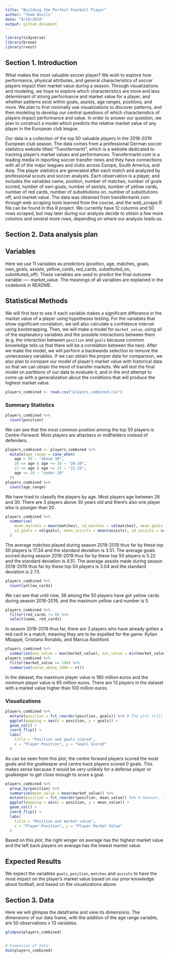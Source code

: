 ```yaml
---
title: "Building the Perfect Football Player"
author: "Team Devils"
date: "9/19/2018"
output: github_document
---
```


```r
library(tidyverse)
library(broom)
library(rvest)
```


## Section 1. Introduction

What makes the most valuable soccer player? We wish to explore how performance, physical attributes, and general characteristics of soccer players impact their market value during a season. Through visualizations and modeling, we hope to explore which characteristics are more and less determinant of strong performance and market value for a player, and whether patterns exist within goals, assists, age ranges, positions, and more. We plan to first minimally use visualizations to discover patterns, and then modeling to develop our central questions of which characteristics of players impact performance and value. In order to answer our question, we plan to construct a model which predicts the relative market value of any player in the European club league. 

Our data is a collection of the top 50 valuable players in the 2018-2019 European club season. The data comes from a professional German soccer statistics website titled "Transfermarkt", which is a website dedicated to tracking player's market values and performances. Transfermarkt.com is a leading media in reporting soccer transfer news and they have connections with all of the major leagues and clubs across Europe, South America, and Asia. The player statistics are generated after each match and analyzed by professional scouts and soccer analysts. Each observation is a player, and includes the variables name, position, number of matches, number of goals scored, number of own goals, number of assists, number of yellow cards, number of red cards, number of substitutions on, number of substitutions off, and market value. The data was obtained from transfermarkt.com through web scraping tools learned from the course, and the web_scrape.R file can be found in this R project. We currently have 12 columns and 50 rows scraped, but may later during our analysis decide to obtain a few more columns and several more rows, depending on where our analysis leads us.


## Section 2. Data analysis plan

## Variables

Here we use 11 variables as predictors (position, age, matches, goals, own_goals, assists, yellow_cards, red_cards, substituted_on, substituted_off). These variables are used to predict the final outcome variable ---- market_value. The meanings of all variables are explained in the codebook in README.

## Statistical Methods

We will first test to see if each variable makes a significant difference in the market value of a player using hypotheses testing. For the variables that show significant correlation, we will also calculate a confidence interval using bootstrapping. Then, we will make a model for `market_value`, using all of the explanatory variables and the possible interactions between them (e.g. the interaction between `position` and `goals` because common knowledge tells us that there will be a correlation between the two). After we make the model, we will perform a backwards selection to remove the unnecessary variables. If we can obtain the proper data for comparison, we also plan to compare our model of player's market value with historical data so that we can obtain the trend of transfer markets. We will test the final model on partitions of our data to evaluate it, and in the end attempt to come up with a generalization about the conditions that will produce the highest market value. 

```r
players_combined <- read.csv("players_combined.csv")
```

### Summary Statistics

```r
players_combined %>%
  count(position)
```

We can see that the most common position among the top 50 players is Centre-Forward. Most players are attackers or midfielders instead of defenders.

```r
players_combined <- players_combined %>%
  mutate(age_range = case_when(
    age > 30 ~ "above 30",
    26 <= age & age <= 30 ~ "26-30",
    21 <= age & age <= 25 ~ "21-25",
    age <= 20 ~ "under 20"
  ))
players_combined %>%
  count(age_range)
```

We have tried to classify the players by age. Most players age between 26 and 30. There are 3 players above 30 years old and there's also one player who is younger than 20.

```r
players_combined %>%
  summarise(
    mean_matches = mean(matches), sd_matches = sd(matches), mean_goals = mean(goals),
    sd_goals = sd(goals), mean_assists = mean(assists), sd_assists = sd(assists)
  )
```

The average matches played during season 2018-2019 thus far by these top 50 players is 17.34 and the standard deviation is 3.51.
The average goals scored during season 2018-2019 thus far by these top 50 players is 5.22 and the standard deviation is 4.51.
The average assists made during season 2018-2019 thus far by these top 50 players is 3.04 and the standard deviation is 2.73.

```r
players_combined %>%
  count(yellow_cards)
```

We can see that until now, 38 among the 50 players have got yellow cards during season 2018-2019, and the maximum yellow card number is 5.

```r
players_combined %>%
  filter(red_cards != 0) %>%
  select(name, red_cards)
```

In season 2018-2019 thus far, there are 3 players who have already gotten a red card in a match, meaning they are to be expelled for the game: Kylian Mbappé, Cristiano Ronaldo, and Marcus Rashford.

```r
players_combined %>%
  summarise(max_value = max(market_value), min_value = min(market_value))
players_combined %>%
  filter(market_value >= 100) %>%
  summarise(value_above_100m = n())
```

In the dataset, the maximum player value is 180 million euros and the minimum player value is 65 million euros. There are 13 players in the dataset with a market value higher than 100 million euros.

### Visualizations

```r
players_combined %>%
  mutate(position = fct_reorder(position, goals)) %>% # The plot still does not reorder correctly
  ggplot(mapping = aes(x = position, y = goals)) +
  geom_col() +
  coord_flip() +
  labs(
    title = "Position and goals scored",
    x = "Player Position", y = "Goals Scored"
  )
```

As can be seen from this plot, the centre forward players scored the most goals and the goalkeeper and centre back players scored 0 goals. This makes sense because it would be very unlikely for a defense player or goalkeeper to get close enough to score a goal. 


```r
players_combined %>%
  group_by(position) %>%
  summarise(mean_value = mean(market_value)) %>%
  mutate(position = fct_reorder(position, mean_value)) %>% # However, the same code here produces a correct reordering
  ggplot(mapping = aes(x = position, y = mean_value)) +
  geom_col() +
  coord_flip() +
  labs(
    title = "Position and market value",
    x = "Player Position", y = "Player Market Value"
  )
```

Based on this plot, the right winger on average has the highest market value and the left back players on average has the lowest market value. 


## Expected Results

We expect the variables `goals`, `position`, `matches` and `assists` to have the most impact on the player's market value based on our prior knowledge about football, and based on the visualizations above. 

## Section 3. Data

Here we will glimpse the dataframe and view its dimensions. The dimensions of our data frame, with the addition of the age range variable, are 50 observations x 13 variables.  

```r
glimpse(players_combined)


# Dimension of data:
dim(players_combined)
```

